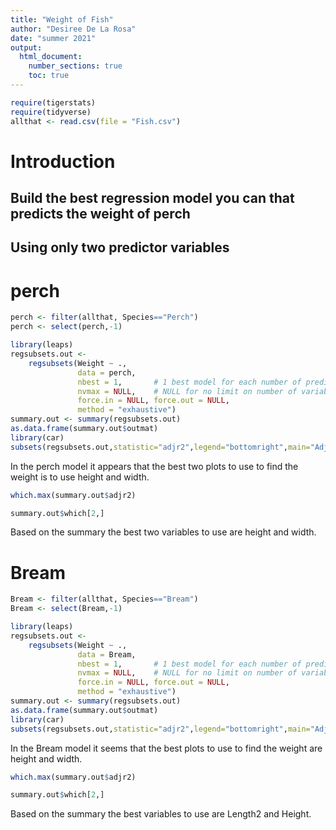 ```yaml
---
title: "Weight of Fish"
author: "Desiree De La Rosa"
date: "summer 2021"
output: 
  html_document:
    number_sections: true
    toc: true
---
```



```r
require(tigerstats)
require(tidyverse)
allthat <- read.csv(file = "Fish.csv")
```

# Introduction

<!--In this section you explain what you are trying to show.  Where did the data come from?  What is the research or other question you are trying to answer?!-->

## Build the best regression model you can that predicts the weight of perch
## Using only two predictor variables  

# perch
```r
perch <- filter(allthat, Species=="Perch")
perch <- select(perch,-1)
```

```r
library(leaps)
regsubsets.out <-
    regsubsets(Weight ~ .,
               data = perch,
               nbest = 1,       # 1 best model for each number of predictors
               nvmax = NULL,    # NULL for no limit on number of variables
               force.in = NULL, force.out = NULL,
               method = "exhaustive")
summary.out <- summary(regsubsets.out)
as.data.frame(summary.out$outmat)
library(car)
subsets(regsubsets.out,statistic="adjr2",legend="bottomright",main="Adjusted R^2")
```

In the perch model it appears that the best two plots to use to find the weight is to use height and width.

```r
which.max(summary.out$adjr2)
```
```r
summary.out$which[2,]
```

Based on the summary the best two variables to use are height and width.

# Bream


```r
Bream <- filter(allthat, Species=="Bream")
Bream <- select(Bream,-1)
```

```r
library(leaps)
regsubsets.out <-
    regsubsets(Weight ~ .,
               data = Bream,
               nbest = 1,       # 1 best model for each number of predictors
               nvmax = NULL,    # NULL for no limit on number of variables
               force.in = NULL, force.out = NULL,
               method = "exhaustive")
summary.out <- summary(regsubsets.out)
as.data.frame(summary.out$outmat)
library(car)
subsets(regsubsets.out,statistic="adjr2",legend="bottomright",main="Adjusted R^2")
```

In the Bream model it seems that the best plots to use to find the weight are height and width.

```r
which.max(summary.out$adjr2)
```
```r
summary.out$which[2,]
```
Based on the summary the best variables to use are Length2 and Height. 

